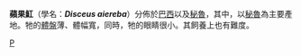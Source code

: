 {{Speciesbox
| taxon = Disceus aiereba
}}

'''蘋果魟'''（學名：'''''Disceus aiereba'''''）分佈於[[巴西|巴西]]以及[[秘魯|秘魯]]，其中，以[[秘魯|秘魯]]為主要產地。牠的[[體盤|體盤]]薄、體幅寬，同時，牠的眼睛很小。其飼養上也有難度。
{{Fish-stub}}

{{Taxonbar}}
[[Category:河盤魟屬|P]]